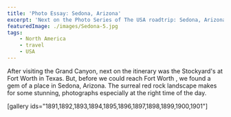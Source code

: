 ```yaml
---
title: 'Photo Essay: Sedona, Arizona'
excerpt: 'Next on the Photo Series of The USA roadtrip: Sedona, Arizona. A gem of a place, we discovered by accident.'
featuredImage: ./images/Sedona-5.jpg
tags:
    - North America
    - travel
    - USA
---
```


After visiting the Grand Canyon, next on the itinerary was the Stockyard's at Fort Worth in Texas. But, before we could
reach Fort Worth , we found a gem of a place in Sedona, Arizona. The surreal red rock landscape makes for some stunning,
photographs especially at the right time of the day.

<ImageGallery relativeDirectory={props.path} />

[gallery ids="1891,1892,1893,1894,1895,1896,1897,1898,1899,1900,1901"]
